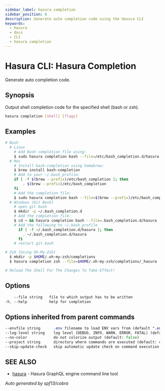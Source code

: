 ```yaml
---
sidebar_label: hasura completion
sidebar_position: 6
description: Generate auto completion code using the Hasura CLI
keywords:
  - hasura
  - docs
  - CLI
  - hasura completion
---
```


# Hasura CLI: Hasura Completion

Generate auto completion code.

## Synopsis

Output shell completion code for the specified shell (bash or zsh).

```bash
hasura completion [shell] [flags]
```

## Examples

```bash
# Bash
  # Linux
    # Add Bash completion file using:
    $ sudo hasura completion bash --file=/etc/bash_completion.d/hasura
  # Mac
    # Install bash-completion using homebrew:
    $ brew install bash-completion
    # Add to your ~/.bash_profile:
    if [ -f $(brew --prefix)/etc/bash_completion ]; then
        . $(brew --prefix)/etc/bash_completion
    fi
    # Add the completion file:
    $ sudo hasura completion bash --file=$(brew --prefix)/etc/bash_completion.d/hasura
  # Windows (Git Bash)
    # open git bash
    $ mkdir -p ~/.bash_completion.d
    # Add the completion file:
    $ cd ~ && hasura completion bash --file=.bash_completion.d/hasura
    # Add the following to ~/.bash_profile
      if [ -f ~/.bash_completion.d/hasura ]; then
        . ~/.bash_completion.d/hasura
      fi
    # restart git bash

# Zsh (Using Oh-My-Zsh)
  $ mkdir -p $HOME/.oh-my-zsh/completions
  $ hasura completion zsh --file=$HOME/.oh-my-zsh/completions/_hasura

# Reload The Shell For The Changes To Take Effect!
```

## Options

```sass
    --file string   file to which output has to be written
-h, --help          help for completion
```

## Options inherited from parent commands

```sass
--envfile string      .env filename to load ENV vars from (default ".env")
--log-level string    log level (DEBUG, INFO, WARN, ERROR, FATAL) (default "INFO")
--no-color            do not colorize output (default: false)
--project string      directory where commands are executed (default: current dir)
--skip-update-check   skip automatic update check on command execution
```

## SEE ALSO

* [hasura](/hasura-cli/commands/hasura.mdx)	 - Hasura GraphQL engine command line tool

_Auto generated by spf13/cobra_
